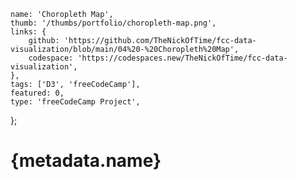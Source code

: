 	name: 'Choropleth Map',
	thumb: '/thumbs/portfolio/choropleth-map.png',
	links: {
		github: 'https://github.com/TheNickOfTime/fcc-data-visualization/blob/main/04%20-%20Choropleth%20Map',
		codespace: 'https://codespaces.new/TheNickOfTime/fcc-data-visualization',
	},
	tags: ['D3', 'freeCodeCamp'],
	featured: 0,
	type: 'freeCodeCamp Project',
};

# {metadata.name}
